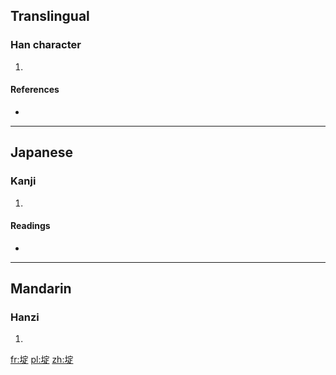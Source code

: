 ==Translingual==

===Han character===
{{Han char|rn=32|rad=土|as=08|sn=11|four=|canj=土十一人 (GJMO)}}

# {{defn|Han|sort=土08}}

====References====
* {{Han ref|kx=0230.160|dkj=05157|dj=0466.260|hdz=10458.030|uh=57DE|ud=22494}}

----

==Japanese==

===Kanji===
{{ja-kanji|grade=|rs=土08}}

# {{defn|lang=ja|sort=土08}}

====Readings====
* {{ja-readings|on=[[てい]] (tei)|kun=[[つつみ]] (tsutsumi)}}

----

==Mandarin==

===Hanzi===
{{cmn-hanzi|pin=[[dǐ]] ([[di3]])|wg=ti<sup>3</sup>}}

# {{defn|lang=cmn|sort=土08}}

[[fr:埞]]
[[pl:埞]]
[[zh:埞]]